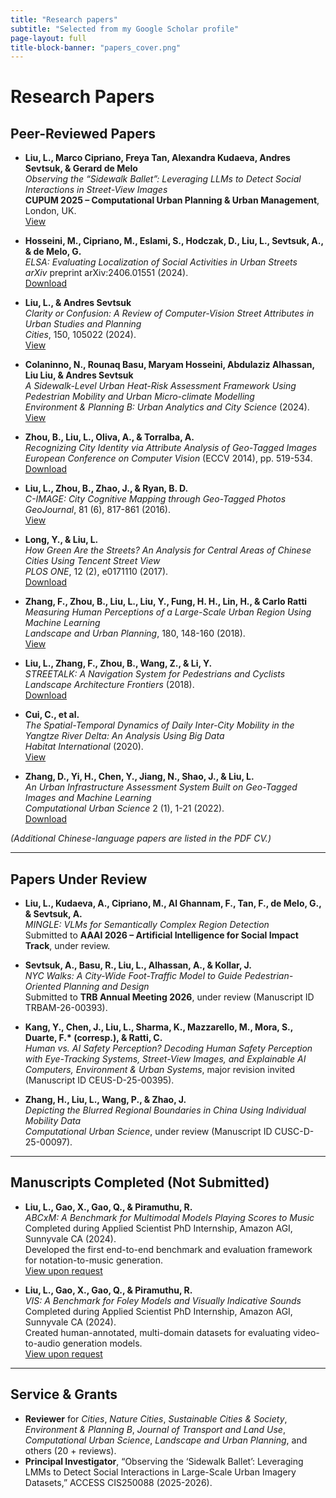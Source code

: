 ```yaml
---
title: "Research papers"
subtitle: "Selected from my Google Scholar profile"
page-layout: full
title-block-banner: "papers_cover.png"
---
```


```{=html}
<style>
.quarto-title-banner {
  background-position: 50% 55%;
  height: 200px;
}

#quarto-document-content {
  margin-top: 0;
  padding-top: 0;
}

#quarto-margin-sidebar {
  padding-top: 0;
}

</style>
```

Research Papers
==============

## Peer-Reviewed Papers

- **Liu, L., Marco Cipriano, Freya Tan, Alexandra Kudaeva, Andres Sevtsuk, & Gerard de Melo**  
  *Observing the “Sidewalk Ballet”: Leveraging LLMs to Detect Social Interactions in Street-View Images*  
  **CUPUM 2025 – Computational Urban Planning & Urban Management**, London, UK.  
  [View](#)  

- **Hosseini, M., Cipriano, M., Eslami, S., Hodczak, D., Liu, L., Sevtsuk, A., & de Melo, G.**  
  *ELSA: Evaluating Localization of Social Activities in Urban Streets*  
  *arXiv* preprint arXiv:2406.01551 (2024).  
  [Download](https://arxiv.org/abs/2406.01551)  

- **Liu, L., & Andres Sevtsuk**  
  *Clarity or Confusion: A Review of Computer-Vision Street Attributes in Urban Studies and Planning*  
  *Cities*, 150, 105022 (2024).  
  [View](https://doi.org/10.1016/j.cities.2024.105022)  

- **Colaninno, N., Rounaq Basu, Maryam Hosseini, Abdulaziz Alhassan, Liu Liu, & Andres Sevtsuk**  
  *A Sidewalk-Level Urban Heat-Risk Assessment Framework Using Pedestrian Mobility and Urban Micro-climate Modelling*  
  *Environment & Planning B: Urban Analytics and City Science* (2024).  
  [View](https://journals.sagepub.com/doi/full/10.1177/23998083241280746)  

- **Zhou, B., Liu, L., Oliva, A., & Torralba, A.**  
  *Recognizing City Identity via Attribute Analysis of Geo-Tagged Images*  
  *European Conference on Computer Vision* (ECCV 2014), pp. 519-534.  
  [Download](https://link.springer.com/content/pdf/10.1007/978-3-319-10578-9_34.pdf)  

- **Liu, L., Zhou, B., Zhao, J., & Ryan, B. D.**  
  *C-IMAGE: City Cognitive Mapping through Geo-Tagged Photos*  
  *GeoJournal*, 81 (6), 817-861 (2016).  
  [View](https://link.springer.com/article/10.1007/s10708-016-9739-6)  

- **Long, Y., & Liu, L.**  
  *How Green Are the Streets? An Analysis for Central Areas of Chinese Cities Using Tencent Street View*  
  *PLOS ONE*, 12 (2), e0171110 (2017).  
  [Download](https://journals.plos.org/plosone/article?id=10.1371/journal.pone.0171110)  

- **Zhang, F., Zhou, B., Liu, L., Liu, Y., Fung, H. H., Lin, H., & Carlo Ratti**  
  *Measuring Human Perceptions of a Large-Scale Urban Region Using Machine Learning*  
  *Landscape and Urban Planning*, 180, 148-160 (2018).  
  [View](https://www.sciencedirect.com/science/article/pii/S0169204618308545)  

- **Liu, L., Zhang, F., Zhou, B., Wang, Z., & Li, Y.**  
  *STREETALK: A Navigation System for Pedestrians and Cyclists*  
  *Landscape Architecture Frontiers* (2018).  
  [Download](https://oversea.cnki.net/knavi/JournalDetail?pcode=CJFD&pykm=jgsj)  

- **Cui, C., et al.**  
  *The Spatial-Temporal Dynamics of Daily Inter-City Mobility in the Yangtze River Delta: An Analysis Using Big Data*  
  *Habitat International* (2020).  
  [View](https://www.sciencedirect.com/science/article/abs/pii/S0197397519311373)  

- **Zhang, D., Yi, H., Chen, Y., Jiang, N., Shao, J., & Liu, L.**  
  *An Urban Infrastructure Assessment System Built on Geo-Tagged Images and Machine Learning*  
  *Computational Urban Science* 2 (1), 1-21 (2022).  
  [Download](https://link.springer.com/article/10.1007/s43762-022-00056-9)  

*(Additional Chinese-language papers are listed in the PDF CV.)*

---

## Papers Under Review

- **Liu, L., Kudaeva, A., Cipriano, M., Al Ghannam, F., Tan, F., de Melo, G., & Sevtsuk, A.**  
  *MINGLE: VLMs for Semantically Complex Region Detection*  
  Submitted to **AAAI 2026 – Artificial Intelligence for Social Impact Track**, under review.  

- **Sevtsuk, A., Basu, R., Liu, L., Alhassan, A., & Kollar, J.**  
  *NYC Walks: A City-Wide Foot-Traffic Model to Guide Pedestrian-Oriented Planning and Design*  
  Submitted to **TRB Annual Meeting 2026**, under review (Manuscript ID TRBAM-26-00393).  

- **Kang, Y., Chen, J., Liu, L., Sharma, K., Mazzarello, M., Mora, S., Duarte, F.* (corresp.), & Ratti, C.**  
  *Human vs. AI Safety Perception? Decoding Human Safety Perception with Eye-Tracking Systems, Street-View Images, and Explainable AI*  
  *Computers, Environment & Urban Systems*, major revision invited (Manuscript ID CEUS-D-25-00395).  

- **Zhang, H., Liu, L., Wang, P., & Zhao, J.**  
  *Depicting the Blurred Regional Boundaries in China Using Individual Mobility Data*  
  *Computational Urban Science*, under review (Manuscript ID CUSC-D-25-00097).  

---

## Manuscripts Completed (Not Submitted)

- **Liu, L., Gao, X., Gao, Q., & Piramuthu, R.**  
  *ABCxM: A Benchmark for Multimodal Models Playing Scores to Music*  
  Completed during Applied Scientist PhD Internship, Amazon AGI, Sunnyvale CA (2024).  
  Developed the first end-to-end benchmark and evaluation framework for notation-to-music generation.  
  [View upon request](https://www.dropbox.com/scl/fi/07pv6n5h6n8c784nlh4k3/liu-liu_1.pdf?rlkey=sf34mrgrm85cz0wq557vgqq4a&st=jznjgqwt&dl=0)  

- **Liu, L., Gao, X., Gao, Q., & Piramuthu, R.**  
  *VIS: A Benchmark for Foley Models and Visually Indicative Sounds*  
  Completed during Applied Scientist PhD Internship, Amazon AGI, Sunnyvale CA (2024).  
  Created human-annotated, multi-domain datasets for evaluating video-to-audio generation models.  
  [View upon request](https://www.dropbox.com/scl/fi/6idfzeoj59iff4g8wxi69/liu-liu_2.pdf?rlkey=orjuocbjjipuzqjjg6d8ys7yu&st=f6ah28z6&dl=0)

---

## Service & Grants

- **Reviewer** for *Cities*, *Nature Cities*, *Sustainable Cities & Society*, *Environment & Planning B*, *Journal of Transport and Land Use*, *Computational Urban Science*, *Landscape and Urban Planning*, and others (20 + reviews).  
- **Principal Investigator**, “Observing the ‘Sidewalk Ballet’: Leveraging LMMs to Detect Social Interactions in Large-Scale Urban Imagery Datasets,” ACCESS CIS250088 (2025-2026).  
